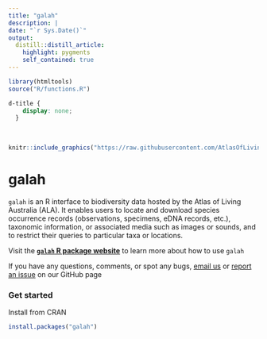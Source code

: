 ```yaml
---
title: "galah"
description: |
date: "`r Sys.Date()`"
output: 
  distill::distill_article:
    highlight: pygments
    self_contained: true
---
```


```r
library(htmltools)
source("R/functions.R")
```

```css
d-title {
    display: none;
  }
```

<br>

:::l-page

:::float-image

```r
knitr::include_graphics("https://raw.githubusercontent.com/AtlasOfLivingAustralia/SDS_website/main/images/hex/galah_logo.png")
```

# galah

`galah` is an R interface to biodiversity data hosted by the Atlas of Living Australia (ALA). It enables users to locate and download species occurrence records (observations, specimens, eDNA records, etc.), taxonomic information, or associated media such as images or sounds, and to restrict their queries to particular taxa or locations.

Visit the **[`galah` R package website](https://atlasoflivingaustralia.github.io/galah/index.html)** to learn more about how to use `galah`

If you have any questions, comments, or spot any bugs, [email us](mailto:support@ala.org.au) or [report an issue](https://github.com/AtlasOfLivingAustralia/galah) on our GitHub page
:::

:::

### Get started

Install from CRAN

```r
install.packages("galah")
```



